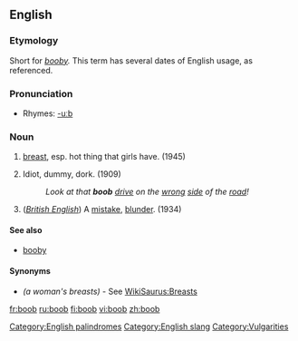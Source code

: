 ==English==
[[Category:English palindromes]]
===Etymology===
Short for ''[[booby]].'' This term has several dates of English usage, as referenced.

===Pronunciation===
*Rhymes: [[Rhymes:English:-uːb|-uːb]]

===Noun===
{{en-noun}}

# {{slang}} [[breast]], esp. hot thing that girls have. (1945)
# Idiot, dummy, dork. (1909)
#:''Look at that '''boob''' [[drive]] on the [[wrong]] [[side]] of the [[road]]!''
# (''[[w:British English|British English]]'') A [[mistake]], [[blunder]]. (1934)

====See also====
*[[booby]]

====Synonyms====
*''(a woman's breasts)'' - See [[WikiSaurus:Breasts]]
[[Category:English slang]]
[[Category:Vulgarities]]

[[fr:boob]]
[[ru:boob]]
[[fi:boob]]
[[vi:boob]]
[[zh:boob]]